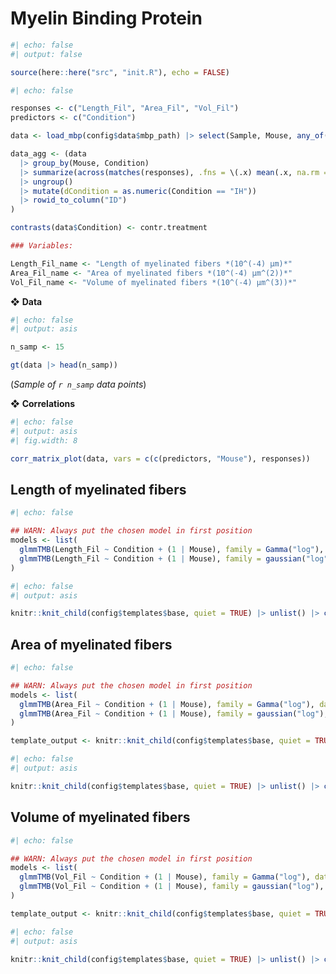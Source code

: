# Myelin Binding Protein

```r
#| echo: false
#| output: false

source(here::here("src", "init.R"), echo = FALSE)
```

```r
#| echo: false

responses <- c("Length_Fil", "Area_Fil", "Vol_Fil")
predictors <- c("Condition")

data <- load_mbp(config$data$mbp_path) |> select(Sample, Mouse, any_of(predictors), any_of(responses))

data_agg <- (data
  |> group_by(Mouse, Condition) 
  |> summarize(across(matches(responses), .fns = \(.x) mean(.x, na.rm = T))) 
  |> ungroup() 
  |> mutate(dCondition = as.numeric(Condition == "IH")) 
  |> rowid_to_column("ID")
)

contrasts(data$Condition) <- contr.treatment

### Variables:

Length_Fil_name <- "Length of myelinated fibers *(10^(-4) μm)*"
Area_Fil_name <- "Area of myelinated fibers *(10^(-4) μm^(2))*"
Vol_Fil_name <- "Volume of myelinated fibers *(10^(-4) μm^(3))*"
```

❖ **Data**

```r
#| echo: false
#| output: asis

n_samp <- 15

gt(data |> head(n_samp))
```

(*Sample of `r n_samp` data points*)

❖ **Correlations**

```r
#| echo: false
#| output: asis
#| fig.width: 8

corr_matrix_plot(data, vars = c(c(predictors, "Mouse"), responses))
```


## Length of myelinated fibers

```r
#| echo: false

## WARN: Always put the chosen model in first position
models <- list(
  glmmTMB(Length_Fil ~ Condition + (1 | Mouse), family = Gamma("log"), data = data, REML = TRUE), 
  glmmTMB(Length_Fil ~ Condition + (1 | Mouse), family = gaussian("log"), data = data, REML = TRUE)
)
```

```r
#| echo: false
#| output: asis

knitr::knit_child(config$templates$base, quiet = TRUE) |> unlist() |> cat(sep = '\n')
```


## Area of myelinated fibers

```r
#| echo: false

## WARN: Always put the chosen model in first position
models <- list(
  glmmTMB(Area_Fil ~ Condition + (1 | Mouse), family = Gamma("log"), data = data, REML = TRUE), 
  glmmTMB(Area_Fil ~ Condition + (1 | Mouse), family = gaussian("log"), data = data, REML = TRUE)
)

template_output <- knitr::knit_child(config$templates$base, quiet = TRUE)
```

```r
#| echo: false
#| output: asis

knitr::knit_child(config$templates$base, quiet = TRUE) |> unlist() |> cat(sep = '\n')
```


## Volume of myelinated fibers

```r
#| echo: false

## WARN: Always put the chosen model in first position
models <- list(
  glmmTMB(Vol_Fil ~ Condition + (1 | Mouse), family = Gamma("log"), data = data, REML = TRUE), 
  glmmTMB(Vol_Fil ~ Condition + (1 | Mouse), family = gaussian("log"), data = data, REML = TRUE)
)

template_output <- knitr::knit_child(config$templates$base, quiet = TRUE)
```

```r
#| echo: false
#| output: asis

knitr::knit_child(config$templates$base, quiet = TRUE) |> unlist() |> cat(sep = '\n')
```